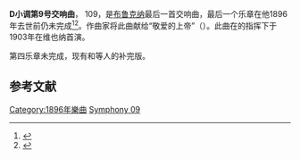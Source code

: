 {{Expand language|en|time=2022-02-15T14:09:50+00:00}}
{{Infobox musical composition
|name=第9号交响曲
|composer=[[布鲁克纳|布鲁克纳]]
|image=Bruckner final years.jpg
|key=D小调
|catalogue={{link-en|Werkverzeichnis Anton Bruckner|Werkverzeichnis Anton Bruckner|WAB}} 109
|composed=1887-1896（未完成）
|dedication=敬爱的上帝
|movements=4个已开始，3个完成
}}
'''D小调第9号交响曲'''，{{link-en|Werkverzeichnis Anton Bruckner|Werkverzeichnis Anton Bruckner|WAB}} 109，是[[安东·布鲁克纳|布鲁克纳]]最后一首交响曲，最后一个乐章在他1896年去世前仍未完成<ref>{{cite book |last1=Bruckner |first1=Anton |title=IX. Sinfonie Kompositionsskizzen |url=https://jbc.bj.uj.edu.pl/dlibra/docmetadata?id=208742&from=&dirids=1&ver_id=&lp=8&QI= |website=Jagiellonian Digital Library |access-date=2020-09-07 |archive-date=2019-04-22 |archive-url=https://web.archive.org/web/20190422075715/https://jbc.bj.uj.edu.pl/dlibra/docmetadata?id=208742&from=&dirids=1&ver_id=&lp=8&QI= |dead-url=no }}</ref><ref name="schoneler">{{cite book |first=Hans-Hubert |last=Schönzeler |title=Zu Bruckners IX. Symphonie. Die Krakauer Skizzen |publisher=Musikwissenschaftlicher Verlag Wien|isbn=3-900 270-12-0|year=1987 |pages=9 |work=Bestellnummer B 104}}</ref>。作曲家将此曲献给“敬爱的上帝”（{{lang-de|dem lieben Gott}}）。此曲在{{Le|费迪南德·洛维|Ferdinand Löwe}}的指挥下于1903年在维也纳首演。

第四乐章未完成，现有{{Le|威廉·卡拉迦|William Carragan}}和{{Le|格尔德·夏勒|Gerd Schaller}}等人的补完版。 

==参考文献==
{{reflist}}
{{布魯克納交響曲}}
[[Category:1896年樂曲|Category:1896年樂曲]]
[[Category:布魯克納交響曲|Symphony 09]]

{{music-stub}}